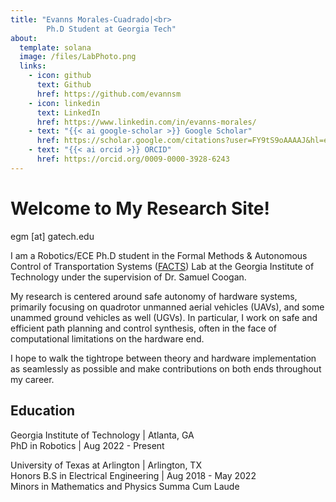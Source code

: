 ```yaml
---
title: "Evanns Morales-Cuadrado|<br>
        Ph.D Student at Georgia Tech"
about:
  template: solana
  image: /files/LabPhoto.png
  links:
    - icon: github
      text: Github
      href: https://github.com/evannsm
    - icon: linkedin
      text: LinkedIn
      href: https://www.linkedin.com/in/evanns-morales/
    - text: "{{< ai google-scholar >}} Google Scholar"
      href: https://scholar.google.com/citations?user=FY9tS9oAAAAJ&hl=en
    - text: "{{< ai orcid >}} ORCID"
      href: https://orcid.org/0009-0000-3928-6243
---
```



# Welcome to My Research Site!

egm \[at\] gatech.edu

I am a Robotics/ECE Ph.D student in the Formal Methods & Autonomous Control of Transportation Systems ([FACTS](https://coogan.ece.gatech.edu/)) Lab at the Georgia Institute of Technology under the supervision of Dr. Samuel Coogan.

My research is centered around safe autonomy of hardware systems, primarily focusing on quadrotor unmanned aerial vehicles (UAVs), and some unammed ground vehicles as well (UGVs). In particular, I work on safe and efficient path planning and control synthesis, often in the face of computational limitations on the hardware end.

I hope to walk the tightrope between theory and hardware implementation as seamlessly as possible and make contributions on both ends throughout my career.

## Education

Georgia Institute of Technology | Atlanta, GA  
PhD in Robotics | Aug 2022 - Present

University of Texas at Arlington | Arlington, TX  
Honors B.S in Electrical Engineering | Aug 2018 - May 2022  
Minors in Mathematics and Physics
Summa Cum Laude
